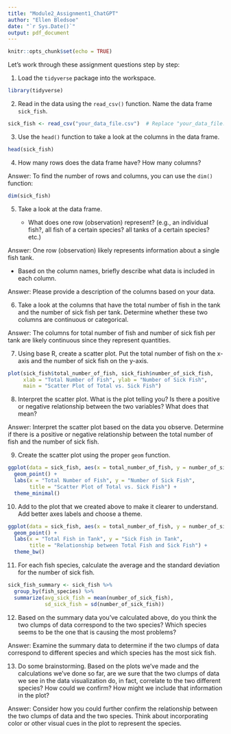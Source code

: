 ```yaml
---
title: "Module2_Assignment1_ChatGPT"
author: "Ellen Bledsoe"
date: "`r Sys.Date()`"
output: pdf_document
---
```


```r
knitr::opts_chunk$set(echo = TRUE)
```

Let's work through these assignment questions step by step:

1.  Load the `tidyverse` package into the workspace.

``` r
library(tidyverse)
```

2.  Read in the data using the `read_csv()` function. Name the data frame `sick_fish`.

``` r
sick_fish <- read_csv("your_data_file.csv")  # Replace "your_data_file.csv" with the actual file path.
```

3.  Use the `head()` function to take a look at the columns in the data frame.

``` r
head(sick_fish)
```

4.  How many rows does the data frame have? How many columns?

Answer: To find the number of rows and columns, you can use the `dim()` function:

``` r
dim(sick_fish)
```

5.  Take a look at the data frame.

    -   What does one row (observation) represent? (e.g., an individual fish?, all fish of a certain species? all tanks of a certain species? etc.)

Answer: One row (observation) likely represents information about a single fish tank.

-   Based on the column names, briefly describe what data is included in each column.

Answer: Please provide a description of the columns based on your data.

6.  Take a look at the columns that have the total number of fish in the tank and the number of sick fish per tank. Determine whether these two columns are continuous or categorical.

Answer: The columns for total number of fish and number of sick fish per tank are likely continuous since they represent quantities.

7.  Using base R, create a scatter plot. Put the total number of fish on the x-axis and the number of sick fish on the y-axis.

``` r
plot(sick_fish$total_number_of_fish, sick_fish$number_of_sick_fish, 
     xlab = "Total Number of Fish", ylab = "Number of Sick Fish", 
     main = "Scatter Plot of Total vs. Sick Fish")
```

8.  Interpret the scatter plot. What is the plot telling you? Is there a positive or negative relationship between the two variables? What does that mean?

Answer: Interpret the scatter plot based on the data you observe. Determine if there is a positive or negative relationship between the total number of fish and the number of sick fish.

9.  Create the scatter plot using the proper `geom` function.

``` r
ggplot(data = sick_fish, aes(x = total_number_of_fish, y = number_of_sick_fish)) +
  geom_point() +
  labs(x = "Total Number of Fish", y = "Number of Sick Fish", 
       title = "Scatter Plot of Total vs. Sick Fish") +
  theme_minimal()
```

10. Add to the plot that we created above to make it clearer to understand. Add better axes labels and choose a theme.

``` r
ggplot(data = sick_fish, aes(x = total_number_of_fish, y = number_of_sick_fish)) +
  geom_point() +
  labs(x = "Total Fish in Tank", y = "Sick Fish in Tank", 
       title = "Relationship between Total Fish and Sick Fish") +
  theme_bw()
```

11. For each fish species, calculate the average and the standard deviation for the number of sick fish.

``` r
sick_fish_summary <- sick_fish %>%
  group_by(fish_species) %>%
  summarize(avg_sick_fish = mean(number_of_sick_fish), 
            sd_sick_fish = sd(number_of_sick_fish))
```

12. Based on the summary data you've calculated above, do you think the two clumps of data correspond to the two species? Which species seems to be the one that is causing the most problems?

Answer: Examine the summary data to determine if the two clumps of data correspond to different species and which species has the most sick fish.

13. Do some brainstorming. Based on the plots we've made and the calculations we've done so far, are we sure that the two clumps of data we see in the data visualization do, in fact, correlate to the two different species? How could we confirm? How might we include that information in the plot?

Answer: Consider how you could further confirm the relationship between the two clumps of data and the two species. Think about incorporating color or other visual cues in the plot to represent the species.
